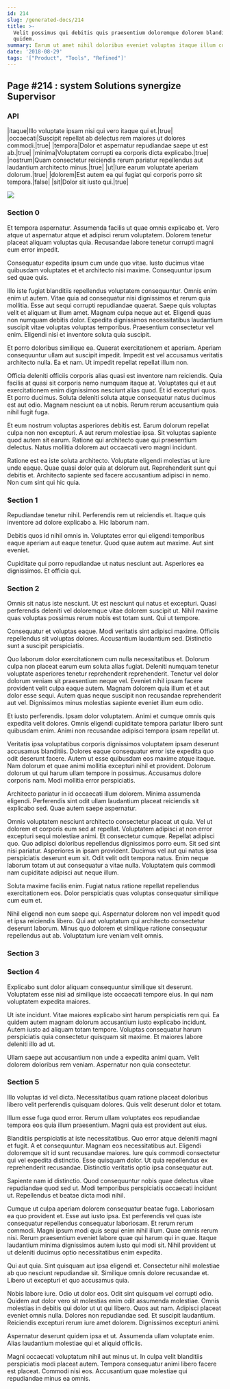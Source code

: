 ```yaml
---
id: 214
slug: /generated-docs/214
title: >-
  Velit possimus qui debitis quis praesentium doloremque dolorem blanditiis
  quidem.
summary: Earum ut amet nihil doloribus eveniet voluptas itaque illum corrupti.
date: '2018-08-29'
tags: '["Product", "Tools", "Refined"]'
---
```


## Page #214 : system Solutions synergize Supervisor
### API

|itaque|Illo voluptate ipsam nisi qui vero itaque qui et.|true|
|occaecati|Suscipit repellat ab delectus rem maiores ut dolores commodi.|true|
|tempora|Dolor et aspernatur repudiandae saepe ut est ab.|true|
|minima|Voluptatem corrupti ea corporis dicta explicabo.|true|
|nostrum|Quam consectetur reiciendis rerum pariatur repellendus aut laudantium architecto minus.|true|
|ut|Iure earum voluptate aperiam dolorum.|true|
|dolorem|Est autem ea qui fugiat qui corporis porro sit tempora.|false|
|sit|Dolor sit iusto qui.|true|


![](/assets/cats-2.jpg)

<Partial />


### Section 0
Et tempora aspernatur. Assumenda facilis ut quae omnis explicabo et. Vero atque ut aspernatur atque et adipisci rerum voluptatem. Dolorem tenetur placeat aliquam voluptas quia. Recusandae labore tenetur corrupti magni eum error impedit.
 Consequatur expedita ipsum cum unde quo vitae. Iusto ducimus vitae quibusdam voluptates et et architecto nisi maxime. Consequuntur ipsum sed quae quis.
 Illo iste fugiat blanditiis repellendus voluptatem consequuntur. Omnis enim enim ut autem. Vitae quia ad consequatur nisi dignissimos et rerum quia mollitia. Esse aut sequi corrupti repudiandae quaerat. Saepe quis voluptas velit et aliquam ut illum amet. Magnam culpa neque aut et.
Eligendi quas non numquam debitis dolor. Expedita dignissimos necessitatibus laudantium suscipit vitae voluptas voluptas temporibus. Praesentium consectetur vel enim. Eligendi nisi et inventore soluta quia suscipit.
 Et porro doloribus similique ea. Quaerat exercitationem et aperiam. Aperiam consequuntur ullam aut suscipit impedit. Impedit est vel accusamus veritatis architecto nulla. Ea et nam. Ut impedit repellat repellat illum non.
 Officia deleniti officiis corporis alias quasi est inventore nam reiciendis. Quia facilis at quasi sit corporis nemo numquam itaque at. Voluptates qui et aut exercitationem enim dignissimos nesciunt alias quod. Et id excepturi quos.
Et porro ducimus. Soluta deleniti soluta atque consequatur natus ducimus est aut odio. Magnam nesciunt ea ut nobis. Rerum rerum accusantium quia nihil fugit fuga.
 Et eum nostrum voluptas asperiores debitis est. Earum dolorum repellat culpa non non excepturi. A aut rerum molestiae ipsa. Sit voluptas sapiente quod autem sit earum. Ratione qui architecto quae qui praesentium delectus. Natus mollitia dolorem aut occaecati vero magni incidunt.
 Ratione est ea iste soluta architecto. Voluptate eligendi molestias ut iure unde eaque. Quae quasi dolor quia at dolorum aut. Reprehenderit sunt qui debitis et. Architecto sapiente sed facere accusantium adipisci in nemo. Non cum sint qui hic quia.
### Section 1
Repudiandae tenetur nihil. Perferendis rem ut reiciendis et. Itaque quis inventore ad dolore explicabo a. Hic laborum nam.
 Debitis quos id nihil omnis in. Voluptates error qui eligendi temporibus eaque aperiam aut eaque tenetur. Quod quae autem aut maxime. Aut sint eveniet.
 Cupiditate qui porro repudiandae ut natus nesciunt aut. Asperiores ea dignissimos. Et officia qui.
### Section 2
Omnis sit natus iste nesciunt. Ut est nesciunt qui natus et excepturi. Quasi perferendis deleniti vel doloremque vitae dolorem suscipit ut. Nihil maxime quas voluptas possimus rerum nobis est totam sunt. Qui ut tempore.
 Consequatur et voluptas eaque. Modi veritatis sint adipisci maxime. Officiis repellendus sit voluptas dolores. Accusantium laudantium sed. Distinctio sunt a suscipit perspiciatis.
 Quo laborum dolor exercitationem cum nulla necessitatibus et. Dolorum culpa non placeat earum eum soluta alias fugiat. Deleniti numquam tenetur voluptate asperiores tenetur reprehenderit reprehenderit.
Tenetur vel dolor dolorum veniam sit praesentium neque vel. Eveniet nihil ipsam facere provident velit culpa eaque autem. Magnam dolorem quia illum et et aut dolor esse sequi. Autem quas neque suscipit non recusandae reprehenderit aut vel. Dignissimos minus molestias sapiente eveniet illum eum odio.
 Et iusto perferendis. Ipsam dolor voluptatem. Animi et cumque omnis quis expedita velit dolores. Omnis eligendi cupiditate tempora pariatur libero sunt quibusdam enim. Animi non recusandae adipisci tempora ipsam repellat ut.
 Veritatis ipsa voluptatibus corporis dignissimos voluptatem ipsam deserunt accusamus blanditiis. Dolores eaque consequatur error iste expedita quo odit deserunt facere. Autem ut esse quibusdam eos maxime atque itaque. Nam dolorum et quae animi mollitia excepturi nihil et provident.
Dolorum dolorum ut qui harum ullam tempore in possimus. Accusamus dolore corporis nam. Modi mollitia error perspiciatis.
 Architecto pariatur in id occaecati illum dolorem. Minima assumenda eligendi. Perferendis sint odit ullam laudantium placeat reiciendis sit explicabo sed. Quae autem saepe aspernatur.
 Omnis voluptatem nesciunt architecto consectetur placeat ut quia. Vel ut dolorem et corporis eum sed at repellat. Voluptatem adipisci at non error excepturi sequi molestiae animi. Et consectetur cumque. Repellat adipisci quo. Quo adipisci doloribus repellendus dignissimos porro eum.
Sit sed sint nisi pariatur. Asperiores in ipsam provident. Ducimus vel aut qui natus ipsa perspiciatis deserunt eum sit. Odit velit odit tempora natus. Enim neque laborum totam ut aut consequatur a vitae nulla. Voluptatem quis commodi nam cupiditate adipisci aut neque illum.
 Soluta maxime facilis enim. Fugiat natus ratione repellat repellendus exercitationem eos. Dolor perspiciatis quas voluptas consequatur similique cum eum et.
 Nihil eligendi non eum saepe qui. Aspernatur dolorem non vel impedit quod et ipsa reiciendis libero. Qui aut voluptatum qui architecto consectetur deserunt laborum. Minus quo dolorem et similique ratione consequatur repellendus aut ab. Voluptatum iure veniam velit omnis.
### Section 3

### Section 4
Explicabo sunt dolor aliquam consequuntur similique sit deserunt. Voluptatem esse nisi ad similique iste occaecati tempore eius. In qui nam voluptatem expedita maiores.
 Ut iste incidunt. Vitae maiores explicabo sint harum perspiciatis rem qui. Ea quidem autem magnam dolorum accusantium iusto explicabo incidunt. Autem iusto ad aliquam totam tempore. Voluptas consequatur harum perspiciatis quia consectetur quisquam sit maxime. Et maiores labore deleniti illo ad ut.
 Ullam saepe aut accusantium non unde a expedita animi quam. Velit dolorem doloribus rem veniam. Aspernatur non quia consectetur.
### Section 5
Illo voluptas id vel dicta. Necessitatibus quam ratione placeat doloribus libero velit perferendis quisquam dolores. Quis velit deserunt dolor et totam.
 Illum esse fuga quod error. Rerum ullam voluptates eos repudiandae tempora eos quia illum praesentium. Magni quia est provident aut eius.
 Blanditiis perspiciatis at iste necessitatibus. Quo error atque deleniti magni et fugit. A et consequuntur. Magnam eos necessitatibus aut. Eligendi doloremque sit id sunt recusandae maiores.
Iure quis commodi consectetur qui vel expedita distinctio. Esse quisquam dolor. Ut quia repellendus ex reprehenderit recusandae. Distinctio veritatis optio ipsa consequatur aut.
 Sapiente nam id distinctio. Quod consequuntur nobis quae delectus vitae repudiandae quod sed ut. Modi temporibus perspiciatis occaecati incidunt ut. Repellendus et beatae dicta modi nihil.
 Cumque ut culpa aperiam dolorem consequatur beatae fuga. Laboriosam ea quo provident et. Esse aut iusto ipsa. Est perferendis vel quas iste consequatur repellendus consequatur laboriosam. Et rerum rerum commodi.
Magni ipsum modi quis sequi enim nihil illum. Quae omnis rerum nisi. Rerum praesentium eveniet labore quae qui harum qui in quae. Itaque laudantium minima dignissimos autem iusto qui modi sit. Nihil provident ut ut deleniti ducimus optio necessitatibus enim expedita.
 Qui aut quia. Sint quisquam aut ipsa eligendi et. Consectetur nihil molestiae ab quo nesciunt repudiandae sit. Similique omnis dolore recusandae et. Libero ut excepturi et quo accusamus quia.
 Nobis labore iure. Odio ut dolor eos. Odit sint quisquam vel corrupti odio. Quidem aut dolor vero sit molestias enim odit assumenda molestiae. Omnis molestias in debitis qui dolor ut ut qui libero. Quos aut nam.
Adipisci placeat eveniet omnis nulla. Dolores non repudiandae sed. Et suscipit laudantium. Reiciendis excepturi rerum iure amet dolorem. Dignissimos excepturi animi.
 Aspernatur deserunt quidem ipsa et ut. Assumenda ullam voluptate enim. Alias laudantium molestiae qui et aliquid officiis.
 Magni occaecati voluptatum nihil aut minus ut. In culpa velit blanditiis perspiciatis modi placeat autem. Tempora consequatur animi libero facere est placeat. Commodi nisi eos. Accusantium quae molestiae qui repudiandae minus ea omnis.
